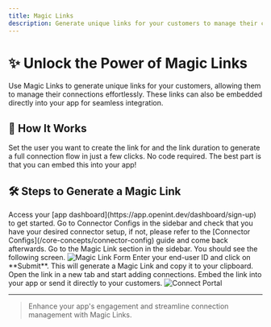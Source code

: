 ```yaml
---
title: Magic Links
description: Generate unique links for your customers to manage their connections.
---
```


# ✨ Unlock the Power of Magic Links

Use Magic Links to generate unique links for your customers, allowing them to manage their connections effortlessly. These links can also be embedded directly into your app for seamless integration.

## 🔄 How It Works

Set the user you want to create the link for and the link duration to generate a full connection flow in just a few clicks. No code required. The best part is that you can embed this into your app!

## 🛠️ Steps to Generate a Magic Link

<Steps>
  <Step title="Sign Up or Log In">
    Access your [app dashboard](https://app.openint.dev/dashboard/sign-up) to
    get started.
  </Step>
  <Step title="Verify Connector">
    Go to Connector Configs in the sidebar and check that you have your desired
    connector setup, if not, please refer to the [Connector
    Configs](/core-concepts/connector-config) guide and come back afterwards.
  </Step>
  <Step title="Access the Magic Link Section">
    Go to the Magic Link section in the sidebar. You should see the following
    screen.
    <Frame>
      <img src="/images/magic-link-form.png" alt="Magic Link Form" />
    </Frame>
  </Step>
  <Step title="Generate the Link">
    Enter your end-user ID and click on **Submit**. This will generate a Magic
    Link and copy it to your clipboard.
  </Step>
  <Step title="Start Adding Connections">
    Open the link in a new tab and start adding connections. Embed the link into
    your app or send it directly to your customers.
    <Frame>
      <img src="/images/connect-portal.png" alt="Connect Portal" />
    </Frame>
  </Step>
</Steps>

---

> Enhance your app's engagement and streamline connection management with Magic Links.
